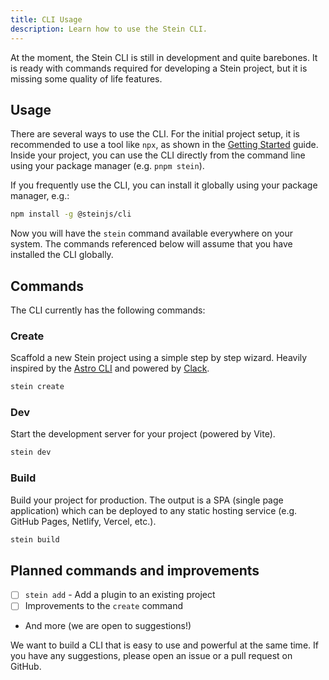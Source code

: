 ```yaml
---
title: CLI Usage
description: Learn how to use the Stein CLI.
---
```


At the moment, the Stein CLI is still in development and quite barebones. It is ready with commands required for developing a Stein project, but it is missing some quality of life features.

## Usage
There are several ways to use the CLI. For the initial project setup, it is recommended to use a tool like `npx`, as shown in the [Getting Started](/docs/core/getting-started) guide.
Inside your project, you can use the CLI directly from the command line using your package manager (e.g. `pnpm stein`).

If you frequently use the CLI, you can install it globally using your package manager, e.g.:
```bash
npm install -g @steinjs/cli
```
Now you will have the `stein` command available everywhere on your system. The commands referenced below will assume that you have installed the CLI globally.

## Commands
The CLI currently has the following commands:

### Create
Scaffold a new Stein project using a simple step by step wizard. Heavily inspired by the [Astro CLI]() and powered by [Clack]().

```bash
stein create
```	

### Dev
Start the development server for your project (powered by Vite).

```bash
stein dev
```

### Build
Build your project for production. The output is a SPA (single page application) which can be deployed to any static hosting service (e.g. GitHub Pages, Netlify, Vercel, etc.).

```bash
stein build
```

## Planned commands and improvements
- [ ] `stein add` - Add a plugin to an existing project
- [ ] Improvements to the `create` command
- And more (we are open to suggestions!)

We want to build a CLI that is easy to use and powerful at the same time. If you have any suggestions, please open an issue or a pull request on GitHub.